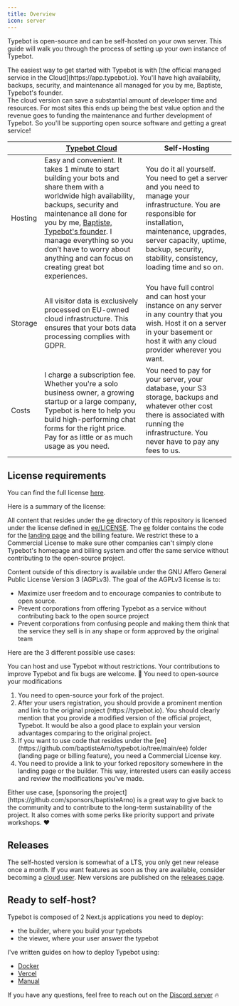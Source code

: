 ```yaml
---
title: Overview
icon: server
---
```


Typebot is open-source and can be self-hosted on your own server. This guide will walk you through the process of setting up your own instance of Typebot.

<Note>
  The easiest way to get started with Typebot is with [the official managed
  service in the Cloud](https://app.typebot.io). You'll have high availability,
  backups, security, and maintenance all managed for you by me, Baptiste,
  Typebot's founder.
  <br />
  The cloud version can save a substantial amount of developer time and
  resources. For most sites this ends up being the best value option and the
  revenue goes to funding the maintenance and further development of Typebot. So
  you'll be supporting open source software and getting a great service!
</Note>

|         | [Typebot Cloud](https://app.typebot.io)                                                                                                                                                                                                                                                                                                                         | Self-Hosting                                                                                                                                                                                                                                         |
| ------- | --------------------------------------------------------------------------------------------------------------------------------------------------------------------------------------------------------------------------------------------------------------------------------------------------------------------------------------------------------------- | ---------------------------------------------------------------------------------------------------------------------------------------------------------------------------------------------------------------------------------------------------- |
| Hosting | Easy and convenient. It takes 1 minute to start building your bots and share them with a worldwide high availability, backups, security and maintenance all done for you by me, [Baptiste, Typebot's founder](https://twitter.com/baptisteArno). I manage everything so you don’t have to worry about anything and can focus on creating great bot experiences. | You do it all yourself. You need to get a server and you need to manage your infrastructure. You are responsible for installation, maintenance, upgrades, server capacity, uptime, backup, security, stability, consistency, loading time and so on. |
| Storage | All visitor data is exclusively processed on EU-owned cloud infrastructure. This ensures that your bots data processing complies with GDPR.                                                                                                                                                                                                                     | You have full control and can host your instance on any server in any country that you wish. Host it on a server in your basement or host it with any cloud provider wherever you want.                                                              |
| Costs   | I charge a subscription fee. Whether you're a solo business owner, a growing startup or a large company, Typebot is here to help you build high-performing chat forms for the right price. Pay for as little or as much usage as you need.                                                                                                                      | You need to pay for your server, your database, your S3 storage, backups and whatever other cost there is associated with running the infrastructure. You never have to pay any fees to us.                                                          |

## License requirements

You can find the full license [here](https://raw.githubusercontent.com/baptisteArno/typebot.io/main/LICENSE).

Here is a summary of the license:

All content that resides under the [ee](https://github.com/baptisteArno/typebot.io/tree/main/ee) directory of this repository is licensed under the license defined in [ee/LICENSE](https://raw.githubusercontent.com/baptisteArno/typebot.io/main/ee/LICENSE). The [ee](https://github.com/baptisteArno/typebot.io/tree/main/ee) folder contains the code for the [landing page](https://typebot.io) and the billing feature. We restrict these to a Commercial License to make sure other companies can't simply clone Typebot's homepage and billing system and offer the same service without contributing to the open-source project.

Content outside of this directory is available under the GNU Affero General Public License Version 3 (AGPLv3). The goal of the AGPLv3 license is to:

- Maximize user freedom and to encourage companies to contribute to open source.
- Prevent corporations from offering Typebot as a service without contributing back to the open source project
- Prevent corporations from confusing people and making them think that the service they sell is in any shape or form approved by the original team

Here are the 3 different possible use cases:

<AccordionGroup>
<Accordion title="You'd like to self-host Typebot as-is without modifying the source code and you don't have the intention to commercialize your version of Typebot.">
  You can host and use Typebot without restrictions. Your contributions to
  improve Typebot and fix bugs are welcome. 💙
</Accordion>

<Accordion title="You'd like to fork the project to build your own features on top of Typebot and you don't have the intention to commercialize your version of Typebot.">
  You need to open-source your modifications
</Accordion>

<Accordion title="You'd like to commercialize your own version of Typebot">
  <ol>
    <li>You need to open-source your fork of the project.</li>
    <li>
      After your users registration, you should provide a prominent mention and
      link to the original project (https://typebot.io). You should clearly
      mention that you provide a modified version of the official project,
      Typebot. It would be also a good place to explain your version advantages
      comparing to the original project.
    </li>
    <li>If you want to use code that resides under the [ee](https://github.com/baptisteArno/typebot.io/tree/main/ee) folder (landing page or billing feature), you need a Commercial License key.</li>
    <li>You need to provide a link to your forked repository somewhere in the landing page or the builder. This way, interested users can easily access and review the modifications you've made.</li>
  </ol>
</Accordion>
</AccordionGroup>

<Note>
  Either use case, [sponsoring the
  project](https://github.com/sponsors/baptisteArno) is a great way to give back
  to the community and to contribute to the long-term sustainability of the
  project. It also comes with some perks like priority support and private
  workshops. ❤️
</Note>

## Releases

The self-hosted version is somewhat of a LTS, you only get new release once a month. If you want features as soon as they are available, consider becoming a [cloud user](https://app.typebot.io). New versions are published on the [releases page](https://github.com/baptisteArno/typebot.io/releases).

## Ready to self-host?

Typebot is composed of 2 Next.js applications you need to deploy:

- the builder, where you build your typebots
- the viewer, where your user answer the typebot

I've written guides on how to deploy Typebot using:

- [Docker](/self-hosting/deploy/docker)
- [Vercel](/self-hosting/deploy/vercel)
- [Manual](/self-hosting/deploy/manual)

If you have any questions, feel free to reach out on the [Discord server](https://typebot.io/discord) 🔥
